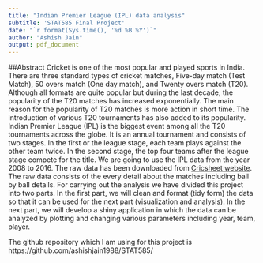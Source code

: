 ```yaml
---
title: "Indian Premier League (IPL) data analysis"
subtitle: 'STAT585 Final Project'
date: "`r format(Sys.time(), '%d %B %Y')`"
author: "Ashish Jain"
output: pdf_document
---
```


##Abstract
Cricket is one of the most popular and played sports in India. There are three standard types of cricket matches, Five-day match (Test Match), 50 overs match (One day match), and Twenty overs match (T20). Although all formats are quite popular but during the last decade, the popularity of the T20 matches has increased exponentially. The main reason for the popularity of T20 matches is more action in short time. The introduction of various T20 tournaments has also added to its popularity. Indian Premier League (IPL) is the biggest event among all the T20 tournaments across the globe. It is an annual tournament and consists of two stages. In the first or the league stage, each team plays against the other team twice. In the second stage, the top four teams after the league stage compete for the title. We are going to use the IPL data from the year 2008 to 2016. The raw data has been downloaded from [Cricsheet website](http://cricsheet.org/downloads/). The raw data consists of the every detail about the matches including ball by ball details. For carrying out the analysis we have divided this project into two parts. In the first part, we will clean and format (tidy form) the data so that it can be used for the next part (visualization and analysis). In the next part, we will develop a shiny application in which the data can be analyzed by plotting and changing various parameters including year, team, player.

The github repository which I am using for this project is https://github.com/ashishjain1988/STAT585/
